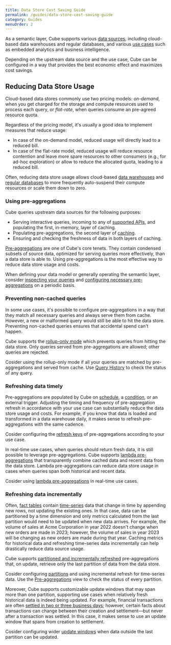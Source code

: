 ```yaml
---
title: Data Store Cost Saving Guide
permalink: /guides/data-store-cost-saving-guide
category: Guides
menuOrder: 2
---
```


As a semantic layer, Cube supports various [data sources][ref-config-data-sources],
including cloud-based data warehouses and regular databases, and various
[use cases][ref-intro] such as embedded analytics and business intelligence.

Depending on the upstream data source and the use case, Cube can be configured
in a way that provides the best economic effect and maximizes cost savings.

## Reducing Data Store Usage

Cloud-based data stores commonly use two pricing models: *on-demand*, when you
get charged for the storage and compute resources used to process each query,
or *flat-rate*, when queries consume an pre-agreed resource quota.

Regardless of the pricing model, it's usually a good idea to implement
measures that reduce usage:

- In case of the on-demand model, reduced usage will directly lead to a
reduced  bill.
- In case of the flat-rate model, reduced usage will reduce resource
contention and leave more spare resources to other consumers (e.g., for ad-hoc
exploration) or allow to reduce the allocated quota, leading to a reduced
bill.

Often, reducing data store usage allows cloud-based
[data warehouses][snowflake-auto-suspend] and
[regular databases][neon-auto-suspend] to more frequently auto-suspend their
compute resources or scale them down to zero.

### Using pre-aggregations

Cube queries upstream data sources for the following purposes:

- Serving interactive queries, incoming to any of
[supported APIs][ref-config-apis], and populating the first, in-memory, layer
of caching.
- Populating pre-aggregations, the second layer of [caching][ref-caching].
- Ensuring and checking the freshness of data in both layers of caching.

[Pre-aggregations][ref-caching-using-pre-aggs] are one of Cube's core tenets.
They contain condensed subsets of source data, optimized for serving queries
more effectively, than a data store is able to. Using pre-aggregations is the
most effective way to reduce data store usage and costs.

<InfoBox>

When defining your data model or generally operating the semantic
layer, consider [inspecting your queries][ref-query-history] and
[configuring necessary pre-aggregations][ref-caching-using-pre-aggs] on a
periodic basis.

</InfoBox>

### Preventing non-cached queries

In some use cases, it's possible to configure pre-aggregations in a way that
they match all necessary queries and always serve them from cache. However, a
new or malformed query would still be able to hit the data store. Preventing
non-cached queries ensures that accidental spend can't happen.

Cube supports the [rollup-only mode][ref-caching-rollup-only-mode] which
prevents queries from hitting the data store. Only queries served from
pre-aggregations are allowed; other queries are rejected.

<InfoBox>

Cosider using the rollup-only mode if all your queries are matched by
pre-aggregations and served from cache. Use [Query History][ref-query-history]
to check the status of any query.

</InfoBox>

### Refreshing data timely

Pre-aggregations are populated by Cube on [schedule][ref-pre-agg-refresh-key],
a [condition][ref-pre-agg-refresh-key], or an external trigger. Adjusting the
timing and frequency of pre-aggregation refresh in accordance with your use
case can substantially reduce the data store usage and costs. For example, if
you know that data is loaded and transformed in a data warehouse daily, it
makes sense to refresh pre-aggregations with the same cadence.

<InfoBox>

Cosider configuring the [refresh keys][ref-pre-agg-refresh-key] of
pre-aggregations according to your use case.

</InfoBox>

In real-time use cases, when queries should return fresh data, it is still
possible to leverage pre-aggregations. Cube supports
[lambda pre-aggregations][ref-caching-lambda-pre-aggs] that transparently
combine cached data and recent data from the data store. Lambda
pre-aggregations can reduce data store usage in cases when queries span both
historical and recent data.

<InfoBox>

Cosider using [lambda pre-aggregations][ref-caching-lambda-pre-aggs] in
real-time use cases.

</InfoBox>

### Refreshing data incrementally

Often, [fact tables][wiki-fact-table] contain [time-series][wiki-time-series]
data that change in time by appending new rows, not updating the existing ones.
In that case, data can be partitioned by a time dimension and only metrics
calculated from the last partition would need to be updated when new data
arrives. For example, the volume of sales at Acme Corporation in year 2022
doesn't change when new orders are made in 2023; however, the volume of sales
in year 2023 will be changing as new orders are made during that year.
Caching metrics for historical data and refreshing time-series data
incrementally can help drastically reduce data source usage.

Cube supports [partitioned and incrementally refreshed][ref-caching-partitioning-pre-aggs]
pre-aggregations that, on update, retrieve only the last partition of data
from the data store.

<InfoBox>

Cosider configuring [partitions][ref-caching-partitioning-pre-aggs] and using
incremental refresh for time-series data. Use the
[Pre-aggregations][ref-workspace-pre-aggs] view to check the status of every
partition.

</InfoBox>

Moreover, Cube supports customizable update windows that
may span more than one partition, supporting use cases when relatively fresh
historical data is indeed being updated. For example, financial transactions
are often [settled in two or three business days][wiki-settlement-cycle];
however, certain facts about transactions can change between their creation
and settlement—but never after a transaction was settled. In this case, it
makes sense to use an update window that spans from creation to settlement. 

<InfoBox>

Cosider configuring wider [update windows][ref-caching-partitioning-pre-aggs]
when data outside the last partition can be updated.

</InfoBox>

[ref-config-data-sources]: /config/databases
[ref-intro]: /introduction
[ref-caching]: /caching
[ref-pre-agg-refresh-key]: /schema/reference/pre-aggregations#parameters-refresh-key
[ref-config-apis]: /config/downstream#ap-is-references
[ref-caching-using-pre-aggs]: /caching/pre-aggregations/getting-started
[ref-query-history]: /cloud/inspecting-queries
[ref-caching-using-pre-aggs]: /caching/using-pre-aggregations
[ref-caching-rollup-only-mode]: /caching/using-pre-aggregations#rollup-only-mode
[ref-caching-lambda-pre-aggs]: /caching/pre-aggregations/lambda-pre-aggregations
[wiki-fact-table]: https://en.wikipedia.org/wiki/Fact_table
[wiki-time-series]: https://en.wikipedia.org/wiki/Time_series
[ref-caching-partitioning-pre-aggs]: /caching/using-pre-aggregations#partitioning
[wiki-settlement-cycle]: https://en.wikipedia.org/wiki/T%2B2
[ref-workspace-pre-aggs]: http://localhost:8000/cloud/inspecting-pre-aggregations
[snowflake-auto-suspend]: https://docs.snowflake.com/en/user-guide/warehouses-overview#auto-suspension-and-auto-resumption
[neon-auto-suspend]: https://neon.tech/docs/introduction/autoscaling